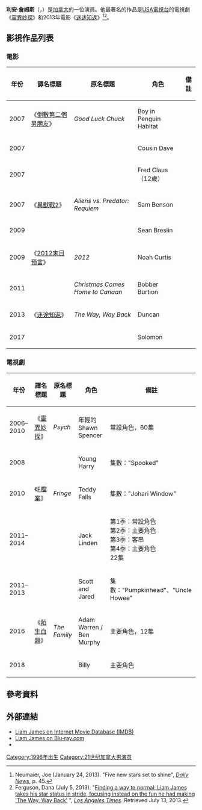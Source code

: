 {{noteTA
|G1=Movie
|G2=TV
|1=zh:迷途知返;zh-hans:迷途知返;zh-hant:迷途知返;zh-hk:陽光冏男孩;zh-mo:陽光冏男孩;zh-tw:三分男孩;
}}
{{Infobox person
| name = 利安·詹姆斯<br />Liam James
| image = 
| imagesize = 
| caption =  
| birth_name=
| birth_date = {{birth date and age|1996|8|7}}
| birth_place = 加拿大[[卑詩省|卑詩省]][[溫哥華|溫哥華]]
| nationality = [[加拿大人|加拿大]]
| occupation = 演員
| years_active = 2006年–現在
}}
'''利安·詹姆斯'''（{{lang-en|'''Liam James'''}}，{{bd|1996年|8月7日}}）是[[加拿大|加拿大]]的一位演員。他最著名的作品是[[USA電視台|USA電視台]]的電視劇《[[靈異妙探|靈異妙探]]》和2013年電影《[[迷途知返|迷途知返]]》<ref>Neumaier, Joe (January 24, 2013). "Five new stars set to shine", ''[[Daily_News_(New_York)|Daily News]]'', p. 45.</ref><ref name=LATimes>Ferguson, Dana (July 5, 2013). "[http://www.latimes.com/entertainment/movies/moviesnow/la-et-mn-liam-james-profile-20130705,0,5927936.story Finding a way to normal: Liam James takes his star status in stride, focusing instead on the fun he had making 'The Way, Way Back'] {{Wayback|url=http://www.latimes.com/entertainment/movies/moviesnow/la-et-mn-liam-james-profile-20130705,0,5927936.story |date=20131029204637 }}", ''[[Los_Angeles_Times|Los Angeles Times]]''. Retrieved July 13, 2013.</ref>。

== 影視作品列表 ==
=== 電影 ===
{| class="wikitable sortable"
! 年份
! 譯名標題
! 原名標題
! 角色
! class="unsortable" | 備註
|-
| 2007
| 《[[倒數第二個男朋友|倒數第二個男朋友]]》
| ''Good Luck Chuck''
| Boy in Penguin Habitat
|
|-
| 2007
| {{n/a}}
| ''{{link-en|Things We Lost in the Fire (film)|Things We Lost in the Fire (film)|Things We Lost in the Fire}}''
| Cousin Dave
|
|-
| 2007
| {{n/a}}
| ''{{link-en|Fred Claus|Fred Claus}}''
| Fred Claus（12歲）
|
|-
| 2007
| 《[[異獸戰2|異獸戰2]]》
| ''Aliens vs. Predator: Requiem''
| Sam Benson
|
|-
| 2009
| {{n/a}}
| ''{{link-en|Horsemen (film)|Horsemen (film)|Horsemen}}''
| Sean Breslin
|
|-
| 2009
| 《[[2012末日預言|2012末日預言]]》
| ''2012''
| Noah Curtis
|
|-
| 2011
| {{n/a}}
| ''Christmas Comes Home to Canaan''
| Bobber Burtion
|
|-
| 2013
| 《[[迷途知返|迷途知返]]》
| ''The Way, Way Back''
| Duncan
|
|-
| 2017
| {{n/a}}
| ''{{link-en|Speech & Debate|Speech & Debate}}''
| Solomon
|
|}

=== 電視劇 ===
{| class="wikitable sortable"
! 年份
! 譯名標題
! 原名標題
! 角色
! class="unsortable" | 備註
|-
| 2006–2010
| 《[[靈異妙探|靈異妙探]]》
| ''Psych''
| 年輕的Shawn Spencer
| 常設角色，60集
|-
| 2008
| {{n/a}}
| ''{{link-en|Fear Itself (TV series)|Fear Itself (TV series)|Fear Itself}}''
| Young Harry
| 集數："Spooked"
|-
| 2010
| 《[[F檔案|F檔案]]》
| ''Fringe''
| Teddy Falls
| 集數："Johari Window"
|-
| 2011–2014
| {{n/a}}
| ''{{link-en|The Killing (U.S. TV series)|The Killing (U.S. TV series)|The Killing}}''
| Jack Linden
| 第1季：常設角色<br />第2季：主要角色<br />第3季：客串<br />第4季：主要角色<br />22集
|-
| 2011–2013
| {{n/a}}
| ''{{link-en|The Haunting Hour: The Series|The Haunting Hour: The Series|R.L. Stine's The Haunting Hour}}''
| Scott and Jared
| 集數："Pumpkinhead"、"Uncle Howee"
|-
| 2016
| 《[[陌生血親|陌生血親]]》
| ''The Family''
| Adam Warren / Ben Murphy
| 主要角色，12集
|-
| 2018
| {{n/a}}
| ''{{link-en|Deadly Class (TV series)|Deadly Class (TV series)|Deadly Class}}''
| Billy
| 主要角色
|}

==參考資料==
{{reflist}}

==外部連結==
*[http://www.imdb.com/name/nm0416699/?ref_=nv_sr_1 Liam James on Internet Movie Database (IMDB)]{{Wayback|url=http://www.imdb.com/name/nm0416699/?ref_=nv_sr_1 |date=20150425234856 }}
*[http://www.blu-ray.com/Liam-James/252285/ Liam James on Blu-ray.com]{{Wayback|url=http://www.blu-ray.com/Liam-James/252285/ |date=20150923192333 }}
*{{Twitter|RealLiamJames}} <!-- not verified but followed by AnnaSophia Robb, who is a co-star in The Way, Way Back , who is verified -->

{{Authority control}}

{{DEFAULTSORT:James, Liam}}
[[Category:1996年出生|Category:1996年出生]]
[[Category:21世纪加拿大男演员|Category:21世纪加拿大男演员]]